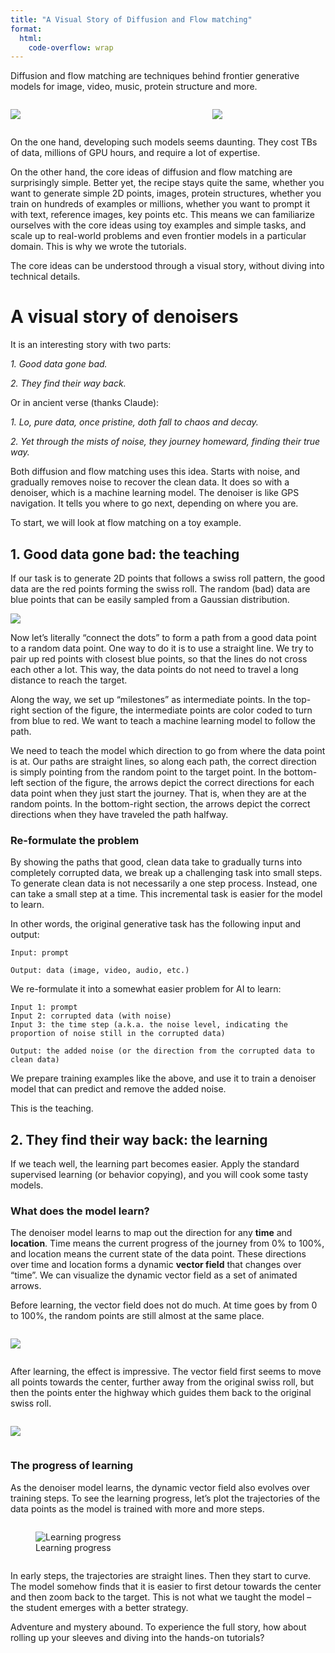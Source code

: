 ```yaml
---
title: "A Visual Story of Diffusion and Flow matching"
format:
  html:
    code-overflow: wrap
---
```



Diffusion and flow matching are techniques behind frontier generative models for image, video, music, protein structure and more.

::: {.columns}
::: {.column width="57%"}
![](assets/veo2_dog_swim.gif){fig-align="center"}
:::

::: {.column width="33%"}
![](assets/allatom_level_diffusion.gif){fig-align="center"}
:::
:::

<!-- image source: https://ai.plainenglish.io/googles-groundbreaking-ai-video-model-veo2-what-it-means-for-the-future-of-content-creation-267882ddf9e4, 
  https://github.com/ProteinDesignLab/protpardelle#use-in-webapp-and-pymol,
  https://www.dreamfold.ai/blog/foldflow-2,
  https://x.com/json_yim/status/1711820093808857506,
  -->

On the one hand, developing such models seems daunting. They cost TBs of data, millions of GPU hours, and require a lot of expertise.

On the other hand, the core ideas of diffusion and flow matching are surprisingly simple. Better yet, the recipe stays quite the same, whether you want
to generate simple 2D points, images, protein structures, whether you train on hundreds of examples or millions, whether you want to prompt it with text,
reference images, key points etc. This means we can familiarize ourselves with the core ideas using toy examples and simple tasks, and scale up to
real-world problems and even frontier models in a particular domain. This is why we wrote the tutorials.

The core ideas can be understood through a visual story, without diving into technical details.

# A visual story of denoisers

It is an interesting story with two parts:

::: {.text-center}
*1. Good data gone bad.* 

*2. They find their way back.*
:::

Or in ancient verse (thanks Claude):

::: {.text-center}
*1. Lo, pure data, once pristine, doth fall to chaos and decay.*

*2. Yet through the mists of noise, they journey homeward, finding their true way.*
:::

Both diffusion and flow matching uses this idea. Starts with noise, and gradually removes noise to recover the clean data. 
It does so with a denoiser, which is a machine learning model. The denoiser is like GPS navigation. It tells you where to go next, depending on where you are.

To start, we will look at flow matching on a toy example.

## 1. Good data gone bad: the teaching

If our task is to generate 2D points that follows a swiss roll pattern, the good data are the red points forming the swiss roll. The random (bad) data are blue points that can be easily sampled from a Gaussian distribution.

![](assets/fm_teaching.png)

Now let's literally "connect the dots" to form a path from a good data point to a random data point. One way to do it is to use a straight line. We try to pair up red points with closest blue points, so that the lines do not cross each other a lot. This way, the data points do not need to travel a long distance to reach the target.

Along the way, we set up "milestones" as intermediate points. In the top-right section of the figure, the intermediate points are color coded to turn from blue to red. We want to teach a machine learning model to follow the path.

We need to teach the model which direction to go from where the data point is at. Our paths are straight lines, so along each path, the correct direction is simply pointing from the random point to the target point. In the bottom-left section of the figure, the arrows depict the correct directions for each data point when they just start the journey. That is, when they are at the random points. In the bottom-right section, the arrows depict the correct directions when they have traveled the path halfway.

### Re-formulate the problem

By showing the paths that good, clean data take to gradually turns into completely corrupted data, we break up a challenging task into small steps. To generate clean data is not necessarily a one step process. Instead, one can take a small step at a time. This incremental task is easier for the model to learn.

In other words, the original generative task has the following input and output:

```
Input: prompt

Output: data (image, video, audio, etc.)
```

We re-formulate it into a somewhat easier problem for AI to learn:

```
Input 1: prompt
Input 2: corrupted data (with noise)
Input 3: the time step (a.k.a. the noise level, indicating the proportion of noise still in the corrupted data)

Output: the added noise (or the direction from the corrupted data to clean data)
```

We prepare training examples like the above, and use it to train a denoiser model that can predict and remove the added noise.

This is the teaching.

## 2. They find their way back: the learning

If we teach well, the learning part becomes easier. Apply the standard supervised learning (or behavior copying), and you will cook some tasty models.

### What does the model learn?

The denoiser model learns to map out the direction for any **time** and **location**. Time means the current progress of the journey from 0% to 100%, and location means the current state of the data point. These directions over time and location forms a dynamic **vector field** that changes over "time". We can visualize the dynamic vector field as a set of animated arrows.

Before learning, the vector field does not do much. At time goes by from 0 to 100%, the random points are still almost at the same place.

::: {.columns}
::: {.column width="100%"}
![](assets/initial_denoising_vector_field.gif){fig-align="left" fig-scap="Before learning"}
:::
:::

After learning, the effect is impressive. The vector field first seems to move all points towards the center, further away from the original swiss roll, but then the points enter the highway which guides them back to the original swiss roll.

::: {.columns}
::: {.column width="100%"}
![](assets/learned_denoising_vector_field.gif){fig-align="left" fig-scap="After learning"}
:::
:::

### The progress of learning

As the denoiser model learns, the dynamic vector field also evolves over training steps. To see the learning progress, let's plot the trajectories of the data points as the model is trained with more and more steps.

::: {.columns}

::: {.column width="100%"}
![Learning progress](assets/denoising_trajectories_over_training_steps.gif){fig-align="left"}
:::

:::

In early steps, the trajectories are straight lines. Then they start to curve. The model somehow finds that it is easier to first detour towards the center and then zoom back to the target. This is not what we taught the model -- the student emerges with a better strategy.

Adventure and mystery abound. To experience the full story, how about rolling up your sleeves and diving into the hands-on tutorials?

